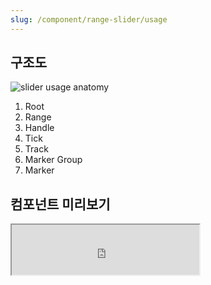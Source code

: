 ```yaml
---
slug: /component/range-slider/usage
---
```


## 구조도

<Anatomy>![slider usage anatomy](./images/anatomy.png)</Anatomy>

1. Root
2. Range
3. Handle
4. Tick
5. Track
6. Marker Group
7. Marker

## 컴포넌트 미리보기

<Iframe
  src="https://sprout-storybook.vercel.app/iframe.html?args=&id=components-slider-rangeslider--basic&viewMode=story"
  height="80px"
/>

## 옵션

<HalfCard>
  <HalfCardImageCell>
    ![range slider options marker](./images/range-slider-options-markers.png)
  </HalfCardImageCell>
  <HalfCardDescriptionCell>
    <HalfCardDescriptionTitle>Marker</HalfCardDescriptionTitle>
    <HalfCardDescription>
      Marker 옵션을 사용하여 Range Slider에 Marker와 Tick(눈금)을 표시할 수
      있습니다. 이 옵션은 사용자가 각 값의 위치를 쉽게 파악하고 선택할 수 있도록
      돕습니다.
    </HalfCardDescription>
  </HalfCardDescriptionCell>
</HalfCard>

<HalfCard>
  <HalfCardImageCell>
    ![range slider options disabled](./images/range-slider-options-disabled.png)
  </HalfCardImageCell>
  <HalfCardDescriptionCell>
    <HalfCardDescriptionTitle>Disabled</HalfCardDescriptionTitle>
    <HalfCardDescription>
      Disabled 상태는 Range Slider가 존재하지만 지금은 사용할 수 없는 상태를
      나타냅니다. 이 옵션은 레이아웃 일관성을 유지하고 이후 상호작용이 가능할
      수도 있음을 사용자에게 알려줍니다.
    </HalfCardDescription>
  </HalfCardDescriptionCell>
</HalfCard>

### 옵션 테이블

| 속성        | 값          | 기본값 | 설명                                                 |
| ----------- | ----------- | ------ | ---------------------------------------------------- |
| is disabled | true, false | false  | True일 경우, Range Slider가 유저와 상호작용하지 않음 |
| label       | text        |        |                                                      |
| min         | number      | 0      |                                                      |
| max         | number      | 100    |                                                      |
| step        | number      | 1      |                                                      |

## 상호작용

### 터치 / 마우스

<FullCard>
  <FullCardImageCell>
    ![range-slider-usage-click-touch](./images/range-slider-usage-touch-click.png)
  </FullCardImageCell>
  <FullCardDescription>
    마우스 클릭 또는 터치로 Range Slider와 상호작용할 수 있습니다.
  </FullCardDescription>
</FullCard>

<HalfCard>
  <HalfCardImageCell>
    ![range-slider-interaction-drag](./images/range-slider-interaction-drag.gif)
  </HalfCardImageCell>
  <HalfCardDescriptionCell>
    <HalfCardDescriptionTitle>Drag</HalfCardDescriptionTitle>
    <HalfCardDescription>
      Handle을 드래그하여 값을 조정할 수 있습니다.
    </HalfCardDescription>
  </HalfCardDescriptionCell>
</HalfCard>

<HalfCard>
  <HalfCardImageCell>
    ![range-slider-interaction-track](./images/range-slider-interaction-track.gif)
  </HalfCardImageCell>
  <HalfCardDescriptionCell>
    <HalfCardDescriptionTitle>Track</HalfCardDescriptionTitle>
    <HalfCardDescription>
      Track을 터치하면 해당 위치로 Handle이 이동합니다.
    </HalfCardDescription>
  </HalfCardDescriptionCell>
</HalfCard>

## 가이드라인

### Do / Don't

<br />

<DoDontLayout>
  <DoBox>
    <DoImage>
      ![rangeslider guideline](./images/rangeslider-guideline-use-label.png)
    </DoImage>
    <DoText>
      Label과 함께 사용하여 유저가 Range Slider의 목적과 선택된 값을 명확히 알
      수 있도록 합니다.
    </DoText>
  </DoBox>
  <DontBox>
    <DontImage>
      ![rangeslider
      guideline](./images/rangeslider-guideline-dont-label-bottom.png)
    </DontImage>
    <DontText>
      Handle의 위치에 따라 움직이는 Label을 사용할 경우, Handle 아래에 배치하지
      않습니다. Range Slider 조작시 손가락에 가려져 선택된 값을 파악하기
      어렵습니다.
    </DontText>
  </DontBox>
</DoDontLayout>
<br />
<DoDontLayout>
  <DoBox>
    <DoImage>
      ![rangeslider guideline](./images/rangeslider-guideline-do-2.png)
    </DoImage>
    <DoText>Marker는 간결하게 작성합니다.</DoText>
  </DoBox>
  <DontBox>
    <DontImage>
      ![rangeslider guideline](./images/rangeslider-guideline-dont-2.png)
    </DontImage>
    <DontText>
      Marker가 길어지지 않도록 유의합니다. 유저가 Tick의 위치를 파악하기 어려울
      수 있습니다.
    </DontText>
  </DontBox>
</DoDontLayout>
